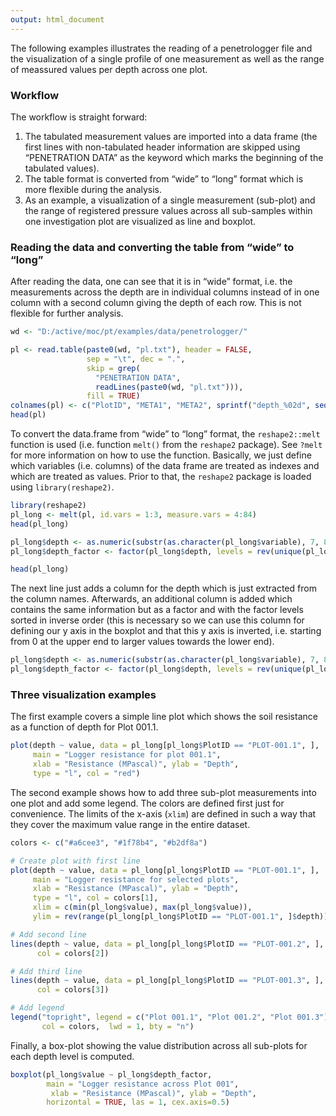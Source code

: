 ```yaml
---
output: html_document
---
```


The following examples illustrates the reading of a penetrologger file and the
visualization of a single profile of one measurement as well as the range of
meassured values per depth across one plot.

### Workflow

The workflow is straight forward:

1. The tabulated measurement values are imported into a data frame (the first lines with non-tabulated header information are skipped using "PENETRATION DATA" as the keyword which marks the beginning of the tabulated values).
2. The table format is converted from "wide" to "long" format which is more flexible during the analysis.
3. As an example, a visualization of a single measurement (sub-plot) and the range of registered pressure values across all sub-samples within one investigation plot are visualized as line and boxplot.


### Reading the data and converting the table from "wide" to "long"
After reading the data, one can see that it is in "wide" format, i.e. the measurements across the depth are in individual columns instead of in one column with a second column giving the depth of each row. This is not flexible for further analysis.

```r
wd <- "D:/active/moc/pt/examples/data/penetrologger/"

pl <- read.table(paste0(wd, "pl.txt"), header = FALSE, 
                 sep = "\t", dec = ".", 
                 skip = grep(
                   "PENETRATION DATA",
                   readLines(paste0(wd, "pl.txt"))),
                 fill = TRUE)
colnames(pl) <- c("PlotID", "META1", "META2", sprintf("depth_%02d", seq(81)))
head(pl)
```

To convert the data.frame from "wide" to "long" format, the ``reshape2::melt`` function is used (i.e. function ``melt()`` from the ``reshape2`` package). See ``?melt`` for more information on how to use the function. Basically, we just define which variables (i.e. columns) of the data frame are treated as indexes and which are treated as values. Prior to that, the ``reshape2`` package is loaded using ``library(reshape2)``.

```r
library(reshape2)
pl_long <- melt(pl, id.vars = 1:3, measure.vars = 4:84)
head(pl_long)

pl_long$depth <- as.numeric(substr(as.character(pl_long$variable), 7, 8))
pl_long$depth_factor <- factor(pl_long$depth, levels = rev(unique(pl_long$depth)))

head(pl_long)
```

The next line just adds a column for the depth which is just extracted from the column names. Afterwards, an additional column is added which contains the same information but as a factor and with the factor levels sorted in inverse order (this is necessary so we can use this column for defining our y axis in the boxplot and that this y axis is inverted, i.e. starting from 0 at the upper end to larger values towards the lower end).

```r
pl_long$depth <- as.numeric(substr(as.character(pl_long$variable), 7, 8))
pl_long$depth_factor <- factor(pl_long$depth, levels = rev(unique(pl_long$depth)))

```

### Three visualization examples

The first example covers a simple line plot which shows the soil resistance as a function of depth for Plot 001.1.
```r
plot(depth ~ value, data = pl_long[pl_long$PlotID == "PLOT-001.1", ], 
     main = "Logger resistance for plot 001.1",
     xlab = "Resistance (MPascal)", ylab = "Depth",
     type = "l", col = "red")
```

The second example shows how to add three sub-plot measurements into one plot and add some legend. The colors are defined first just for convenience. The limits of the x-axis (``xlim``) are defined in such a way that they cover the maximum value range in the entire dataset.
```r
colors <- c("#a6cee3", "#1f78b4", "#b2df8a")

# Create plot with first line
plot(depth ~ value, data = pl_long[pl_long$PlotID == "PLOT-001.1", ],
     main = "Logger resistance for selected plots",
     xlab = "Resistance (MPascal)", ylab = "Depth",
     type = "l", col = colors[1], 
     xlim = c(min(pl_long$value), max(pl_long$value)),
     ylim = rev(range(pl_long[pl_long$PlotID == "PLOT-001.1", ]$depth)))

# Add second line
lines(depth ~ value, data = pl_long[pl_long$PlotID == "PLOT-001.2", ], 
      col = colors[2])

# Add third line
lines(depth ~ value, data = pl_long[pl_long$PlotID == "PLOT-001.3", ], 
      col = colors[3])

# Add legend
legend("topright", legend = c("Plot 001.1", "Plot 001.2", "Plot 001.3"), 
       col = colors,  lwd = 1, bty = "n")
```

Finally, a box-plot showing the value distribution across all sub-plots for each depth level is computed.
```r
boxplot(pl_long$value ~ pl_long$depth_factor,
        main = "Logger resistance across Plot 001",
         xlab = "Resistance (MPascal)", ylab = "Depth",
        horizontal = TRUE, las = 1, cex.axis=0.5)

```